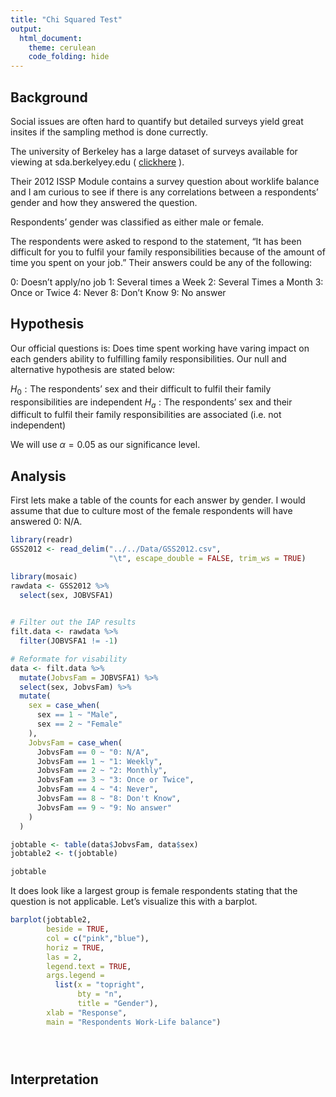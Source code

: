 ```yaml
---
title: "Chi Squared Test"
output: 
  html_document:
    theme: cerulean
    code_folding: hide
---
```



<!-- Directions

Come up with a chi squared test analysis of your own creation. 

* Write the Background and clearly state your question. Then collect data and perform the linear regression analysis in order to answer your question. Use the proper order of first, ask the question, then second, figure out the answer.

* You can use data from 
    - An R data set
    - the internet (like weather data, Facebook data, or sports data) 
    - your own experiment 
    - your own observational study
* However,     
    - Do not violate the "Human Subjects Rules" of the university: http://www.byui.edu/executive-strategy-and-planning/institutional-research/research-and-assessments/research-and-surveys

* You need a sample size large enough to meet the requirements of the chi squared test. Unfortunately, the sample size is completely dependent on the situation you select. A good rule of thumb is 10 observations per "combination-group" in your data.

-->


## Background
Social issues are often hard to quantify but detailed surveys yield great insites if the sampling method is done currectly.

The university of Berkeley has a large dataset of surveys available for viewing at sda.berkelyey.edu ( [clickhere](http://sda.berkeley.edu/sdaweb/analysis/?dataset=gss12) ).

Their 2012 ISSP Module contains a survey question about worklife balance and I am curious to see if there is any correlations between a respondents' gender and how they answered the question. 


Respondents' gender was classified as either male or female. 

The respondents were asked to respond to the statement, "It has been difficult for you to fulfil your family responsibilities because of the amount of time you spent on your job." Their answers could be any of the following:

0: Doesn't apply/no job
1: Several times a Week
2: Several Times a Month
3: Once or Twice
4: Never
8: Don't Know
9: No answer


## Hypothesis
Our official questions is: Does time spent working have varing impact on each genders ability to fulfilling family responsibilities. Our null and alternative hypothesis are stated below:

$H_0 : \text{The respondents' sex and their difficult to fulfil their family responsibilities are independent}$
$H_a : \text{The respondents' sex and their difficult to fulfil their family responsibilities are associated (i.e. not independent)}$

We will use $\alpha = 0.05$ as our significance level.

## Analysis
First lets make a table of the counts for each answer by gender. I would assume that due to culture most of the female respondents will have answered 0: N/A.
<!-- SEX & JOBVSFA1 -->
```r
library(readr)
GSS2012 <- read_delim("../../Data/GSS2012.csv", 
                      "\t", escape_double = FALSE, trim_ws = TRUE)

library(mosaic)
rawdata <- GSS2012 %>%  
  select(sex, JOBVSFA1)
  

# Filter out the IAP results
filt.data <- rawdata %>% 
  filter(JOBVSFA1 != -1)

# Reformate for visability
data <- filt.data %>% 
  mutate(JobvsFam = JOBVSFA1) %>% 
  select(sex, JobvsFam) %>% 
  mutate(
    sex = case_when(
      sex == 1 ~ "Male",
      sex == 2 ~ "Female"
    ),
    JobvsFam = case_when(
      JobvsFam == 0 ~ "0: N/A",
      JobvsFam == 1 ~ "1: Weekly",
      JobvsFam == 2 ~ "2: Monthly",
      JobvsFam == 3 ~ "3: Once or Twice",
      JobvsFam == 4 ~ "4: Never",
      JobvsFam == 8 ~ "8: Don't Know",
      JobvsFam == 9 ~ "9: No answer"
    )
  )
```

```r
jobtable <- table(data$JobvsFam, data$sex)
jobtable2 <- t(jobtable)

jobtable
```

It does look like a largest group is female respondents stating that the question is not applicable. Let's visualize this with a barplot.

```r
barplot(jobtable2, 
        beside = TRUE, 
        col = c("pink","blue"),
        horiz = TRUE,
        las = 2,
        legend.text = TRUE,
        args.legend =
          list(x = "topright",
               bty = "n",
               title = "Gender"),
        xlab = "Response",
        main = "Respondents Work-Life balance")
```

<!-- intro text -->
```r

```

<!-- intro text -->
```r

```
<!-- are the requirements met? -->
<!-- do we accept or reject the hypothesis? -->

<!-- intro text -->
```r

```
<!-- explain residuals -->

## Interpretation
<!-- text -->

